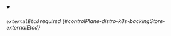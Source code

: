 


<details className="config-field" data-expandable="true" open>
<summary>

###### `externalEtcd` <span className="config-field-required" data-required="false">required</span> <span className="config-field-type"></span> <span className="config-field-default"></span> <span className="config-field-enum"></span> {#controlPlane-distro-k8s-backingStore-externalEtcd}



</summary>

<PartialExternaletcdreference />


</details>
